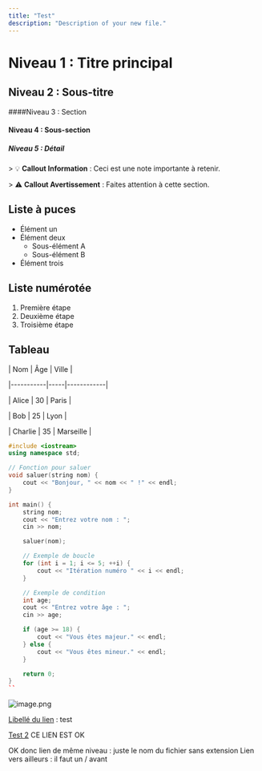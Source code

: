 ```yaml
---
title: "Test"
description: "Description of your new file."
---
```


# Niveau 1 : Titre principal

## Niveau 2 : Sous-titre

####Niveau 3 : Section

#### Niveau 4 : Sous-section

##### Niveau 5 : Détail

\> 💡 **Callout Information** : Ceci est une note importante à retenir.

\> ⚠️ **Callout Avertissement** : Faites attention à cette section.

## Liste à puces

- Élément un
- Élément deux
  - Sous-élément A
  - Sous-élément B
- Élément trois

## Liste numérotée

1. Première étape
2. Deuxième étape
3. Troisième étape

## Tableau

| Nom       | Âge | Ville      |

|-----------|-----|------------|

| Alice     | 30  | Paris      |

| Bob       | 25  | Lyon       |

| Charlie   | 35  | Marseille  |

```c++
#include <iostream>
using namespace std;

// Fonction pour saluer
void saluer(string nom) {
    cout << "Bonjour, " << nom << " !" << endl;
}

int main() {
    string nom;
    cout << "Entrez votre nom : ";
    cin >> nom;

    saluer(nom);

    // Exemple de boucle
    for (int i = 1; i <= 5; ++i) {
        cout << "Itération numéro " << i << endl;
    }

    // Exemple de condition
    int age;
    cout << "Entrez votre âge : ";
    cin >> age;

    if (age >= 18) {
        cout << "Vous êtes majeur." << endl;
    } else {
        cout << "Vous êtes mineur." << endl;
    }

    return 0;
}
``
```

![image.png](/images/image.png)

[Libellé du lien](/quickstart) : test

[Test 2](2) CE LIEN EST OK

OK donc lien de même niveau : juste le nom du fichier sans extension
Lien vers ailleurs : il faut un / avant